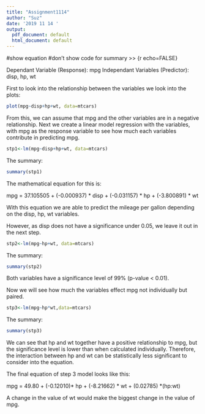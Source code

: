 ```yaml
---
title: "Assignment1114"
author: "Suz"
date: '2019 11 14 '
output:
  pdf_document: default
  html_document: default
---
```


#show equation
#don't show code for summary >> {r echo=FALSE}


Dependant Variable (Response): mpg
Independant Variables (Predictor): disp, hp, wt

First to look into the relationship between the variables we look into the plots:

```r
plot(mpg~disp+hp+wt, data=mtcars)
```

From this, we can assume that mpg and the other variables are in a negative relationship.
Next we create a linear model regression with the variables, with mpg as the response variable to see how much each variables contribute in predicting mpg.

```r
stp1<-lm(mpg~disp+hp+wt, data=mtcars)
```

The summary:
```r
summary(stp1)
```

The mathematical equation for this is:

mpg = 37.105505 + (-0.000937) * disp + (-0.031157) * hp + (-3.800891) * wt

With this equation we are able to predict the mileage per gallon depending on the disp, hp, wt variables.

However, as disp does not have a significance under 0.05, we leave it out in the next step.

```r
stp2<-lm(mpg~hp+wt, data=mtcars)
```

The summary:
```r
summary(stp2)
```


Both variables have a significance level of 99% (p-value < 0.01).

Now we will see how much the variables effect mpg not individually but paired.

```r
stp3<-lm(mpg~hp*wt,data=mtcars)
```

The summary:
```r
summary(stp3)
```

We can see that hp and wt together have a positive relationship to mpg, but the significance level is lower than when calculated individually.
Therefore, the interaction between hp and wt can be statistically less significant to consider into the equation.

The final equation of step 3 model looks like this:

mpg = 49.80 + (-0.12010)* hp + (-8.21662) * wt + (0.02785) *(hp:wt)

A change in the value of wt would make the biggest change in the value of mpg.



